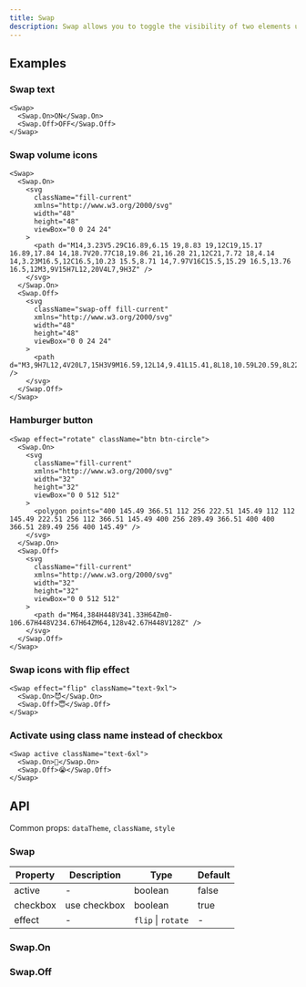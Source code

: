 ```yaml
---
title: Swap
description: Swap allows you to toggle the visibility of two elements using a checkbox or a class name.
---
```


## Examples

### Swap text

```tsx live
<Swap>
  <Swap.On>ON</Swap.On>
  <Swap.Off>OFF</Swap.Off>
</Swap>
```

### Swap volume icons

```tsx live
<Swap>
  <Swap.On>
    <svg
      className="fill-current"
      xmlns="http://www.w3.org/2000/svg"
      width="48"
      height="48"
      viewBox="0 0 24 24"
    >
      <path d="M14,3.23V5.29C16.89,6.15 19,8.83 19,12C19,15.17 16.89,17.84 14,18.7V20.77C18,19.86 21,16.28 21,12C21,7.72 18,4.14 14,3.23M16.5,12C16.5,10.23 15.5,8.71 14,7.97V16C15.5,15.29 16.5,13.76 16.5,12M3,9V15H7L12,20V4L7,9H3Z" />
    </svg>
  </Swap.On>
  <Swap.Off>
    <svg
      className="swap-off fill-current"
      xmlns="http://www.w3.org/2000/svg"
      width="48"
      height="48"
      viewBox="0 0 24 24"
    >
      <path d="M3,9H7L12,4V20L7,15H3V9M16.59,12L14,9.41L15.41,8L18,10.59L20.59,8L22,9.41L19.41,12L22,14.59L20.59,16L18,13.41L15.41,16L14,14.59L16.59,12Z" />
    </svg>
  </Swap.Off>
</Swap>
```

### Hamburger button

```tsx live
<Swap effect="rotate" className="btn btn-circle">
  <Swap.On>
    <svg
      className="fill-current"
      xmlns="http://www.w3.org/2000/svg"
      width="32"
      height="32"
      viewBox="0 0 512 512"
    >
      <polygon points="400 145.49 366.51 112 256 222.51 145.49 112 112 145.49 222.51 256 112 366.51 145.49 400 256 289.49 366.51 400 400 366.51 289.49 256 400 145.49" />
    </svg>
  </Swap.On>
  <Swap.Off>
    <svg
      className="fill-current"
      xmlns="http://www.w3.org/2000/svg"
      width="32"
      height="32"
      viewBox="0 0 512 512"
    >
      <path d="M64,384H448V341.33H64Zm0-106.67H448V234.67H64ZM64,128v42.67H448V128Z" />
    </svg>
  </Swap.Off>
</Swap>
```

### Swap icons with flip effect

```tsx live
<Swap effect="flip" className="text-9xl">
  <Swap.On>😈</Swap.On>
  <Swap.Off>😇</Swap.Off>
</Swap>
```

### Activate using class name instead of checkbox

```tsx live
<Swap active className="text-6xl">
  <Swap.On>🥳</Swap.On>
  <Swap.Off>😭</Swap.Off>
</Swap>
```

## API

Common props: `dataTheme`, `className`, `style`

### Swap

| Property | Description  | Type               | Default |
| -------- | ------------ | ------------------ | ------- |
| active   | -            | boolean            | false   |
| checkbox | use checkbox | boolean            | true    |
| effect   | -            | `flip` \| `rotate` | -       |

### Swap.On

### Swap.Off

